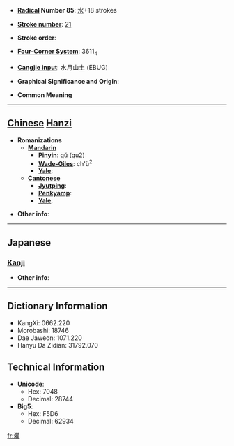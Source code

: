 * '''[[Wiktionary:Chinese radical index| Radical]] Number 85''': [[Wiktionary:Chinese radical index 水|水]]+18 strokes

* '''[[Wiktionary:Chinese total strokes index|Stroke number]]''': [[Wiktionary:Chinese total strokes index 21|21]]

* '''Stroke order''': 

* '''[[Wiktionary:Chinese four corner index|Four-Corner System]]''': 3611<sub>4</sub>

* '''[[Wiktionary:Chinese Cangjie index|Cangjie input]]''': 水月山土 (EBUG)

* '''Graphical Significance and Origin''': 

* '''Common Meaning'''

----

== [[Chinese]] [[Hanzi]] ==

* '''Romanizations'''
** '''[[Mandarin]]'''
*** '''[[Pinyin]]''': qú (qu2)
*** '''[[Wade-Giles]]''': ch'ü<sup>2</sup>
*** '''[[Yale]]''': 
** '''[[Cantonese]]'''
*** '''[[Jyutping]]''':
*** '''[[Penkyamp]]''': 
*** '''[[Yale]]''': 

* '''Other info''': 

----

==Japanese==
===[[Kanji]]===
{{kanji|on readings=[[く]] (ku), [[ぐ]] (gu)|kun readings=}}

* '''Other info''':  

----

== Dictionary Information ==

* KangXi: 0662.220
* Morobashi: 18746
* Dae Jaweon: 1071.220
* Hanyu Da Zidian: 31792.070

== Technical Information ==

* '''Unicode''':
** Hex: 7048
** Decimal: 28744
* '''Big5''':
** Hex: F5D6
** Decimal: 62934

[[fr:灈]]